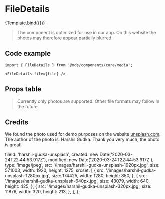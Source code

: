 
<Meta title="Components/core/media/FileDetails" component={FileDetails} />

# FileDetails

<Description of={FileDetails} />


<Canvas withToolbar>
  <Story name="Default" args={{ file }}>
    {Template.bind({})}
  </Story>
</Canvas>

> The component is optimized for use in our app. On this website the photos may therefore appear partially blurred.

## Code example

```tsx
import { FileDetails } from '@mds/components/core/media';
```

```tsx
<FileDetails file={file} />
```

## Props table

<ArgsTable of={FileDetails} />

> Currently only photos are supported. Other file formats may follow in the future.

## Credits

We found the photo used for demo purposes on the website [unsplash.com](https://unsplash.com/). The author of the photo is: Harshil Gudka. Thank you very much, the photo is great!

  fileId: 'harshil-gudka-unsplash',
  created: new Date('2020-03-24T22:44:53.917Z'),
  modified: new Date('2020-03-24T22:44:53.917Z'),
  type: 'image/jpeg',
  src: '/images/harshil-gudka-unsplash-1920px.jpg',
  size: 571003,
  width: 1920,
  height: 1275,
  srcset: [
    {
      src: '/images/harshil-gudka-unsplash-1280px.jpg',
      size: 174425,
      width: 1280,
      height: 850,
    },
    {
      src: '/images/harshil-gudka-unsplash-640px.jpg',
      size: 43079,
      width: 640,
      height: 425,
    },
    {
      src: '/images/harshil-gudka-unsplash-320px.jpg',
      size: 11876,
      width: 320,
      height: 213,
    },
  ],
};
